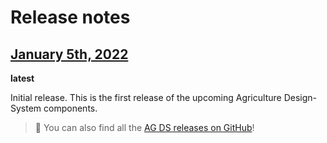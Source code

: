 # Release notes

## [January 5th, 2022](./2022-01-05)

**latest**

Initial release. This is the first release of the upcoming Agriculture Design-System components.

> 🔎 You can also find all the [AG DS releases on GitHub](https://github.com/steelthreads/agds-next/releases)!
